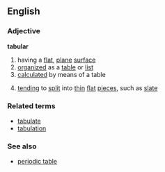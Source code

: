 ==English==
===Adjective===
'''tabular'''
#having a [[flat]], [[plane]] [[surface]]
#[[organized]] as a [[table]] or [[list]]
#[[calculated]] by means of a table
#{{geology}} [[tending]] to [[split]] into [[thin]] [[flat]] [[pieces]], such as [[slate]]
===Related terms===
*[[tabulate]]
*[[tabulation]]
===See also===
*[[periodic table]]